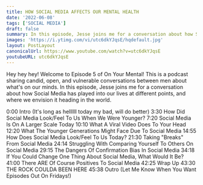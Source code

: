 ```yaml
---
title: HOW SOCIAL MEDIA AFFECTS OUR MENTAL HEALTH
date: '2022-06-08'
tags: ['SOCIAL MEDIA']
draft: false
summary: In this episode, Jesse joins me for a conversation about how Social Media has played into our lives at different points, and where we envision it heading in the world.
images: 'https://i.ytimg.com/vi/utc6dkYJqsE/hqdefault.jpg'
layout: PostLayout
canonicalUrl: https://www.youtube.com/watch?v=utc6dkYJqsE
youtubeURL: utc6dkYJqsE
---
```


<YoutubeEmbed embedId="utc6dkYJqsE" />

<AudioSocials />

Hey hey hey! Welcome to Episode 5 of On Your Mental! This is a podcast sharing candid, open, and vulnerable conversations between men about what's on our minds. In this episode, Jesse joins me for a conversation about how Social Media has played into our lives at different points, and where we envision it heading in the world.

0:00 Intro (It's long as hellllll today my bad, will do better)
3:30 How Did Social Media Look/Feel To Us When We Were Younger?
7:20 Social Media Is On A Larger Scale Today
10:10 What A Viral Video Does To Your Head
12:20 What The Younger Generations Might Face Due To Social Media
14:55 How Does Social Media Look/Feel To Us Today?
21:30 Taking "Breaks" From Social Media
24:14 Struggling With Comparing Yourself To Others On Social Media
29:15 The Dangers Of Confirmation Bias In Social Media
34:18 If You Could Change One Thing About Social Media, What Would It Be?
41:00 There ARE Of Course Positives To Social Media
42:25 Wrap Up
43:30 THE ROCK COULDA BEEN HERE
45:38 Outro (Let Me Know When You Want Episodes Out On Fridays!)
